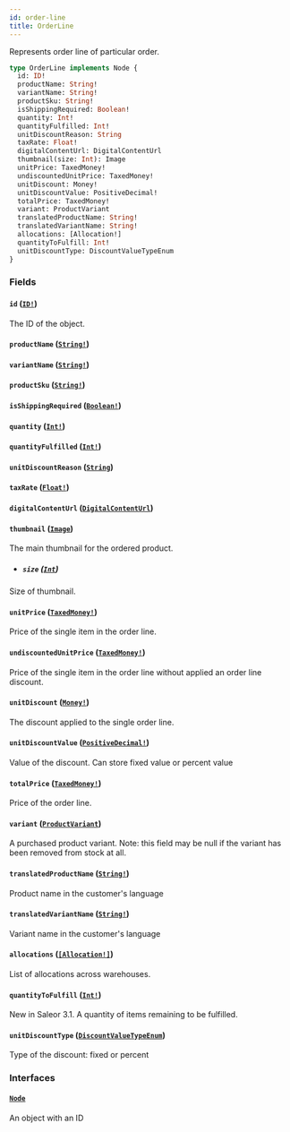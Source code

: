 ```yaml
---
id: order-line
title: OrderLine
---
```


Represents order line of particular order.

```graphql
type OrderLine implements Node {
  id: ID!
  productName: String!
  variantName: String!
  productSku: String!
  isShippingRequired: Boolean!
  quantity: Int!
  quantityFulfilled: Int!
  unitDiscountReason: String
  taxRate: Float!
  digitalContentUrl: DigitalContentUrl
  thumbnail(size: Int): Image
  unitPrice: TaxedMoney!
  undiscountedUnitPrice: TaxedMoney!
  unitDiscount: Money!
  unitDiscountValue: PositiveDecimal!
  totalPrice: TaxedMoney!
  variant: ProductVariant
  translatedProductName: String!
  translatedVariantName: String!
  allocations: [Allocation!]
  quantityToFulfill: Int!
  unitDiscountType: DiscountValueTypeEnum
}
```

### Fields

#### `id` ([`ID!`](/developer/api-reference/scalars/id))

The ID of the object.

#### `productName` ([`String!`](/developer/api-reference/scalars/string))

#### `variantName` ([`String!`](/developer/api-reference/scalars/string))

#### `productSku` ([`String!`](/developer/api-reference/scalars/string))

#### `isShippingRequired` ([`Boolean!`](/developer/api-reference/scalars/boolean))

#### `quantity` ([`Int!`](/developer/api-reference/scalars/int))

#### `quantityFulfilled` ([`Int!`](/developer/api-reference/scalars/int))

#### `unitDiscountReason` ([`String`](/developer/api-reference/scalars/string))

#### `taxRate` ([`Float!`](/developer/api-reference/scalars/float))

#### `digitalContentUrl` ([`DigitalContentUrl`](/developer/api-reference/objects/digital-content-url))

#### `thumbnail` ([`Image`](/developer/api-reference/objects/image))

The main thumbnail for the ordered product.

- ##### `size` ([`Int`](/developer/api-reference/scalars/int))

Size of thumbnail.

#### `unitPrice` ([`TaxedMoney!`](/developer/api-reference/objects/taxed-money))

Price of the single item in the order line.

#### `undiscountedUnitPrice` ([`TaxedMoney!`](/developer/api-reference/objects/taxed-money))

Price of the single item in the order line without applied an order line discount.

#### `unitDiscount` ([`Money!`](/developer/api-reference/objects/money))

The discount applied to the single order line.

#### `unitDiscountValue` ([`PositiveDecimal!`](/developer/api-reference/scalars/positive-decimal))

Value of the discount. Can store fixed value or percent value

#### `totalPrice` ([`TaxedMoney!`](/developer/api-reference/objects/taxed-money))

Price of the order line.

#### `variant` ([`ProductVariant`](/developer/api-reference/objects/product-variant))

A purchased product variant. Note: this field may be null if the variant has been removed from stock at all.

#### `translatedProductName` ([`String!`](/developer/api-reference/scalars/string))

Product name in the customer's language

#### `translatedVariantName` ([`String!`](/developer/api-reference/scalars/string))

Variant name in the customer's language

#### `allocations` ([`[Allocation!]`](/developer/api-reference/objects/allocation))

List of allocations across warehouses.

#### `quantityToFulfill` ([`Int!`](/developer/api-reference/scalars/int))

New in Saleor 3.1. A quantity of items remaining to be fulfilled.

#### `unitDiscountType` ([`DiscountValueTypeEnum`](/developer/api-reference/enums/discount-value-type-enum))

Type of the discount: fixed or percent

### Interfaces

#### [`Node`](/developer/api-reference/interfaces/node)

An object with an ID
